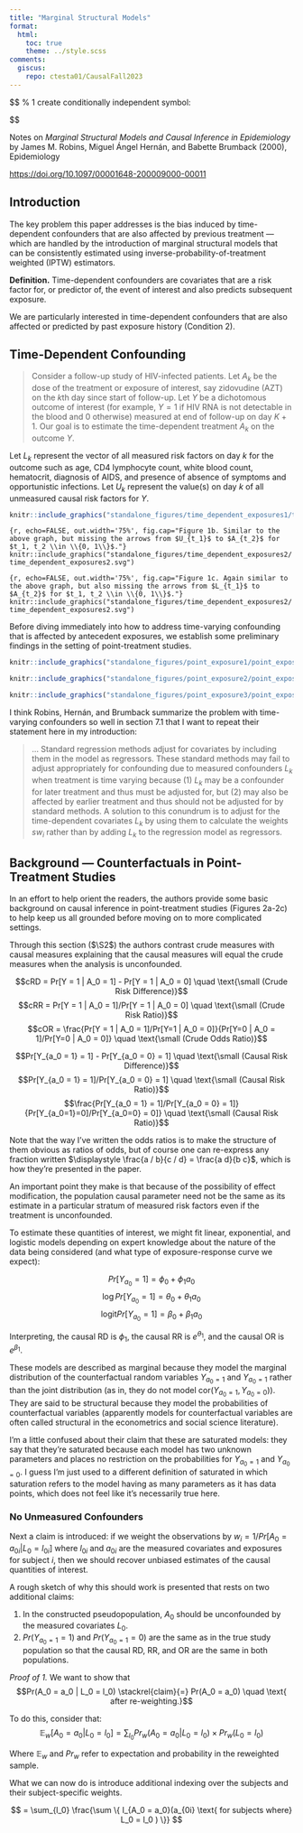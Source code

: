 ```yaml
---
title: "Marginal Structural Models"
format: 
  html:
    toc: true
    theme: ../style.scss
comments:
  giscus:
    repo: ctesta01/CausalFall2023
---
```


::: {.content-hidden}
$$
\newcommand{\E}[0]{\mathbb E}

% 1 create conditionally independent symbol:
\newcommand\independent{\perp\!\!\!\perp}
\def\independenT#1#2{\mathrel{\rlap{$#1#2$}\mkern2mu{#1#2}}}
$$
:::

Notes on <i>Marginal Structural Models and Causal Inference in Epidemiology</i> by James M. Robins, Miguel Ángel Hernán, and Babette Brumback (2000), Epidemiology

<https://doi.org/10.1097/00001648-200009000-00011>

## Introduction 

The key problem this paper addresses is the bias induced by time-dependent confounders that
are also affected by previous treatment — which are handled by the introduction of 
marginal structural models that can be consistently estimated using inverse-probability-of-treatment 
weighted (IPTW) estimators. 

**Definition.** <span style='vocab'>Time-dependent confounders</span> are covariates that are a 
risk factor for, or predictor of, the event of interest and also predicts subsequent exposure. 

We are particularly interested in time-dependent confounders that are also affected or predicted 
by past exposure history (Condition 2). 

## Time-Dependent Confounding

> Consider a follow-up study of HIV-infected patients. Let $A_k$ be
the dose of the treatment or exposure of interest, say zidovudine (AZT)
on the $k$th day since start of follow-up. Let $Y$ be a dichotomous outcome of interest
(for example, $Y = 1$ if HIV RNA is not detectable in the blood and 0 otherwise)
measured at end of follow-up on day $K+1$. Our goal is to estimate the time-dependent
treatment $A_k$ on the outcome $Y$.

Let $L_k$ represent the vector of all measured risk factors on day $k$ for the
outcome such as age, CD4 lymphocyte count, white blood count, hematocrit, 
diagnosis of AIDS, and presence of absence of symptoms and opportunistic infections. 
Let $U_k$ represent the value(s) on day $k$ of all unmeasured causal risk factors
for $Y$. 

```r
knitr::include_graphics("standalone_figures/time_dependent_exposures1/time_dependent_exposures1.svg")
```

```{r, echo=FALSE, out.width='75%', fig.cap="Figure 1b. Similar to the above graph, but missing the arrows from $U_{t_1}$ to $A_{t_2}$ for $t_1, t_2 \\in \\{0, 1\\}$."}
knitr::include_graphics("standalone_figures/time_dependent_exposures2/time_dependent_exposures2.svg")
```

```{r, echo=FALSE, out.width='75%', fig.cap="Figure 1c. Again similar to the above graph, but also missing the arrows from $L_{t_1}$ to $A_{t_2}$ for $t_1, t_2 \\in \\{0, 1\\}$."}
knitr::include_graphics("standalone_figures/time_dependent_exposures2/time_dependent_exposures2.svg")
```

Before diving immediately into how to address time-varying confounding that 
is affected by antecedent exposures, we establish some preliminary findings
in the setting of point-treatment studies. 

```r
knitr::include_graphics("standalone_figures/point_exposure1/point_exposure1.svg")
```

```r
knitr::include_graphics("standalone_figures/point_exposure2/point_exposure2.svg")
```

```r
knitr::include_graphics("standalone_figures/point_exposure3/point_exposure3.svg")
```

I think Robins, Hernán, and Brumback summarize the problem with time-varying confounders
so well in section 7.1 that I want to repeat their statement here in my introduction: 

> ... Standard regression methods adjust for covariates by including them in the model as regressors. These standard methods may fail to adjust appropriately for confounding due to measured confounders $L_k$ when treatment is time varying because (1) $L_k$ may be a confounder for later treatment and thus must be adjusted for, but (2) may also be affected by earlier treatment and thus should not be adjusted for by standard methods. A solution to this conundrum is to adjust for the time-dependent covariates $L_k$ by using them to calculate the weights $sw_i$ rather than by adding $L_k$ to the
regression model as regressors. 

## Background — Counterfactuals in Point-Treatment Studies

In an effort to help orient the readers, the authors provide some basic background
on causal inference in point-treatment studies (Figures 2a-2c) to help keep us all
grounded before moving on to more complicated settings. 

Through this section ($\S2$) the authors contrast <span class='vocab'>crude measures</span> with <span class='vocab'>causal measures</span>
explaining that the causal measures will equal the crude measures when the 
analysis is unconfounded. 

$$cRD = Pr[Y = 1 | A_0 = 1] - Pr[Y = 1 | A_0 = 0] \quad \text{\small (Crude Risk Difference)}$$
$$cRR = Pr[Y = 1 | A_0 = 1]/Pr[Y = 1 | A_0 = 0] \quad \text{\small (Crude Risk Ratio)}$$
$$cOR = \frac{Pr[Y = 1 | A_0 = 1]/Pr[Y=1 | A_0 = 0]}{Pr[Y=0 | A_0 = 1]/Pr[Y=0 | A_0 = 0]} \quad \text{\small (Crude Odds Ratio)}$$

$$Pr[Y_{a_0 = 1} = 1] - Pr[Y_{a_0 = 0} = 1] \quad \text{\small (Causal Risk Difference)}$$
$$Pr[Y_{a_0 = 1} = 1]/Pr[Y_{a_0 = 0} = 1] \quad \text{\small (Causal Risk Ratio)}$$
$$\frac{Pr[Y_{a_0 = 1} = 1]/Pr[Y_{a_0 = 0} = 1]}{Pr[Y_{a_0=1}=0]/Pr[Y_{a_0=0} = 0]} \quad \text{\small (Causal Risk Ratio)}$$

Note that the way I've written the odds ratios is to make the structure of them 
obvious as ratios of odds, but of course one can re-express any fraction 
written $\displaystyle \frac{a / b}{c / d} = \frac{a d}{b c}$, which is how 
they're presented in the paper. 

An important point they make is that because of the possibility of effect modification, 
the population causal parameter need not be the same as its estimate in a particular
stratum of measured risk factors even if the treatment is unconfounded. 

To estimate these quantities of interest, we might fit linear, exponential, and logistic models
depending on expert knowledge about the nature of the data being considered
(and what type of exposure-response curve we expect): 

$$Pr[Y_{a_0} = 1] = \phi_0 + \phi_1 a_0$$
$$\log Pr[Y_{a_0} = 1] = \theta_0 + \theta_1 a_0$$
$$\text{logit} Pr[Y_{a_0} = 1] = \beta_0 + \beta_1 a_0$$

Interpreting, the causal RD is $\phi_1$, the causal RR is $e^{\theta_1}$, 
and the causal OR is $e^{\beta_1}$. 

These models are described as <span class='vocab'>marginal</span> 
because they model the marginal distribution of the counterfactual
random variables $Y_{a_0=1}$ and $Y_{a_0=1}$ rather than the joint distribution
(as in, they do not model $\text{cor}(Y_{a_0=1}, Y_{a_0=0})$). They are 
said to be <span class='vocab'>structural</span> because they model the 
probabilities of counterfactual variables (apparently 
models for counterfactual variables are often called structural 
in the econometrics and social science literature). 

I'm a little confused about their claim that these are <span class='vocab'>saturated</span>
models:  they say that they're saturated because each model has two unknown parameters 
and places no restriction on the probabilities for $Y_{a_0 = 1}$ and $Y_{a_0 = 0}$. 
I guess I'm just used to a different definition of saturated in which saturation 
refers to the model having as many parameters as it has data points, which does not 
feel like it's necessarily true here. 

### No Unmeasured Confounders 

Next a claim is introduced: if we weight the observations by 
$w_i = 1/Pr[A_0 = a_{0i} | L_0 = l_{0i}]$ where $l_{0i}$
and $a_{0i}$ are the measured covariates and 
exposures for subject $i$, then we should recover
unbiased estimates of the causal quantities of interest. 

A rough sketch of why this should work is presented that
rests on two additional claims: 

  1. In the constructed pseudopopulation, $A_0$ should be unconfounded
  by the measured covariates $L_0$.
  2. $Pr(Y_{a_0=1} = 1)$ and $Pr(Y_{a_0=1} = 0)$ are the same as in the 
  true study population so that the causal RD, RR, and OR are the same 
  in both populations. 
  
*Proof of 1.* We want to show that
$$Pr(A_0 = a_0 | L_0 = l_0) \stackrel{claim}{=} Pr(A_0 = a_0) \quad \text{ after re-weighting.}$$

To do this, consider that:
$$\E_w[A_0 = a_0 | L_0 = l_0] = \sum_{l_0} Pr_w(A_0 = a_0 | L_0 = l_0) \times Pr_w(L_0 = l_0)$$

Where $\E_w$ and $Pr_w$ refer to expectation and probability in the reweighted sample. 

What we can now do is introduce additional indexing over the subjects 
and their subject-specific weights. 

$$ = \sum_{l_0} \frac{\sum \{ I_{A_0 = a_0}(a_{0i} \text{ for subjects where} L_0 = l_0 ) \}} $$
